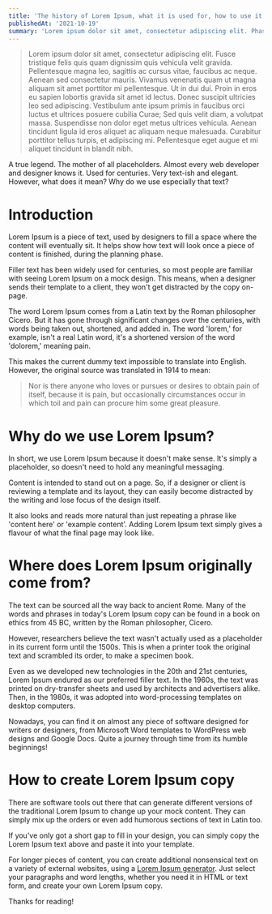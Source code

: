 ```yaml
---
title: 'The history of Lorem Ipsum, what it is used for, how to use it, and various tools to generate it.'
publishedAt: '2021-10-19'
summary: 'Lorem ipsum dolor sit amet, consectetur adipiscing elit. Phasellus nec libero ac sem placerat interdum. Integer vestibulum aliquet bibendum.'
---
```


> Lorem ipsum dolor sit amet, consectetur adipiscing elit.
> Fusce tristique felis quis quam dignissim quis vehicula velit gravida.
> Pellentesque magna leo, sagittis ac cursus vitae, faucibus ac neque.
> Aenean sed consectetur mauris. Vivamus venenatis quam ut magna aliquam sit amet porttitor mi pellentesque.
> Ut in dui dui. Proin in eros eu sapien lobortis gravida sit amet id lectus.
> Donec suscipit ultricies leo sed adipiscing.
> Vestibulum ante ipsum primis in faucibus orci luctus et ultrices posuere cubilia Curae;
> Sed quis velit diam, a volutpat massa. Suspendisse non dolor eget metus ultrices vehicula.
> Aenean tincidunt ligula id eros aliquet ac aliquam neque malesuada.
> Curabitur porttitor tellus turpis, et adipiscing mi. Pellentesque eget augue et mi aliquet tincidunt in blandit nibh.

A true legend. The mother of all placeholders. Almost every web developer and designer knows it. Used for centuries.
Very text-ish and elegant. However, what does it mean? Why do we use especially that text?

# Introduction

Lorem Ipsum is a piece of text, used by designers to fill a space where the content will eventually sit.
It helps show how text will look once a piece of content is finished, during the planning phase.

Filler text has been widely used for centuries, so most people are familiar with seeing Lorem Ipsum on a mock design.
This means, when a designer sends their template to a client, they won't get distracted by the copy on-page.

The word Lorem Ipsum comes from a Latin text by the Roman philosopher Cicero.
But it has gone through significant changes over the centuries, with words being taken out, shortened, and added in.
The word 'lorem,' for example, isn't a real Latin word, it's a shortened version of the word 'dolorem,' meaning pain.

This makes the current dummy text impossible to translate into English. However, the original source was translated in 1914 to mean:

> Nor is there anyone who loves or pursues or desires to obtain pain of itself,
> because it is pain, but occasionally circumstances occur in which toil and pain can procure him some great pleasure.

# Why do we use Lorem Ipsum?

In short, we use Lorem Ipsum because it doesn't make sense.
It's simply a placeholder, so doesn't need to hold any meaningful messaging.

Content is intended to stand out on a page.
So, if a designer or client is reviewing a template and its layout,
they can easily become distracted by the writing and lose focus of the design itself.

It also looks and reads more natural than just repeating a phrase like 'content here' or 'example content'.
Adding Lorem Ipsum text simply gives a flavour of what the final page may look like.

# Where does Lorem Ipsum originally come from?

The text can be sourced all the way back to ancient Rome.
Many of the words and phrases in today's Lorem Ipsum copy can be found in a book on ethics from 45 BC,
written by the Roman philosopher, Cicero.

However, researchers believe the text wasn't actually used as a placeholder in its current form until the 1500s.
This is when a printer took the original text and scrambled its order, to make a specimen book.

Even as we developed new technologies in the 20th and 21st centuries,
Lorem Ipsum endured as our preferred filler text.
In the 1960s, the text was printed on dry-transfer sheets and used by architects and advertisers alike.
Then, in the 1980s, it was adopted into word-processing templates on desktop computers.

Nowadays, you can find it on almost any piece of software designed for writers or designers,
from Microsoft Word templates to WordPress web designs and Google Docs. Quite a journey through time from its humble beginnings!

# How to create Lorem Ipsum copy

There are software tools out there that can generate different versions of the traditional Lorem Ipsum to change up your mock content.
They can simply mix up the orders or even add humorous sections of text in Latin too.

If you've only got a short gap to fill in your design, you can simply copy the Lorem Ipsum text above and paste it into your template.

For longer pieces of content, you can create additional nonsensical text on a variety of external websites,
using a [Lorem Ipsum generator](https://www.lipsum.com/).
Just select your paragraphs and word lengths, whether you need it in HTML or text form, and create your own Lorem Ipsum copy.

Thanks for reading!
